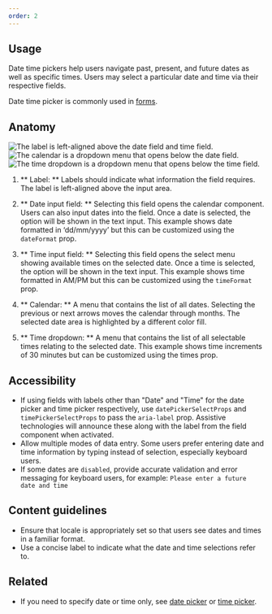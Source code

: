 ```yaml
---
order: 2
---
```


## Usage

Date time pickers help users navigate past, present, and future dates as well as specific times.
Users may select a particular date and time via their respective fields.

Date time picker is commonly used in [forms](/patterns/forms).

## Anatomy

![The label is left-aligned above the date field and time field.](/images/date-time-picker-anatomy.png)
![The calendar is a dropdown menu that opens below the date field.](/images/date-time-picker-open-date-anatomy.png)
![The time dropdown is a dropdown menu that opens below the time field.](/images/date-time-picker-open-time-anatomy.png)

1. ** Label: ** Labels should indicate what information the field requires. The label is
   left-aligned above the input area.

2. ** Date input field: ** Selecting this field opens the calendar component. Users can also input
   dates into the field. Once a date is selected, the option will be shown in the text input. This
   example shows date formatted in ‘dd/mm/yyyy’ but this can be customized using the `dateFormat`
   prop.

3. ** Time input field: ** Selecting this field opens the select menu showing available times on the
   selected date. Once a time is selected, the option will be shown in the text input. This example
   shows time formatted in AM/PM but this can be customized using the `timeFormat` prop.

4. ** Calendar: ** A menu that contains the list of all dates. Selecting the previous or next arrows
   moves the calendar through months. The selected date area is highlighted by a different color
   fill.

5. ** Time dropdown: ** A menu that contains the list of all selectable times relating to the
   selected date. This example shows time increments of 30 minutes but can be customized using the
   times prop.

## Accessibility

- If using fields with labels other than "Date" and "Time" for the date picker and time picker
  respectively, use `datePickerSelectProps` and `timePickerSelectProps` to pass the `aria-label`
  prop. Assistive technologies will announce these along with the label from the field component
  when activated.
- Allow multiple modes of data entry. Some users prefer entering date and time information by typing
  instead of selection, especially keyboard users.
- If some dates are `disabled`, provide accurate validation and error messaging for keyboard users,
  for example: `Please enter a future date and time`

## Content guidelines

- Ensure that locale is appropriately set so that users see dates and times in a familiar format.
- Use a concise label to indicate what the date and time selections refer to.

## Related

- If you need to specify date or time only, see [date picker](/components/date-picker) or
  [time picker](/components/time-picker).
